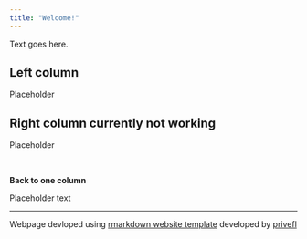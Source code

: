 ```yaml
---
title: "Welcome!"
---
```


Text goes here.

<div class = "row">
<div class = "col-md-6">
## Left column

Placeholder

</div>

<div class = "col-md-6">
## Right column currently not working

Placeholder

</div>

<br>

**Back to one column**

Placeholder text

****

Webpage devloped using [rmarkdown website template](https://github.com/privefl/rmarkdown-website-template){target="_blank"} developed by [privefl](https://github.com/privefl){target="_blank"}